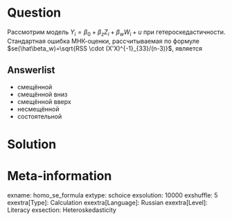 Question
========
Рассмотрим модель $Y_i= \beta_0 + \beta_z Z_{i} + \beta_w W_{i} + u$ при гетероскедастичности.
Стандартная ошибка МНК-оценки, рассчитываемая по формуле $se(\hat\beta_w)=\sqrt{RSS \cdot (X'X)^{-1}_{33}/(n-3)}$,
является

Answerlist
----------
* смещённой 
* смещённой вниз
* смещённой вверх
* несмещённой
* состоятельной

Solution
========


Meta-information
================
exname: homo_se_formula
extype: schoice
exsolution: 10000
exshuffle: 5
exextra[Type]: Calculation
exextra[Language]: Russian
exextra[Level]: Literacy
exsection: Heteroskedasticity